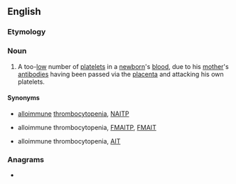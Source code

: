 {{wikipedia|neonatal alloimmune thrombocytopenia}}
{{also|nait|näit|naît}}
==English==

===Etymology===
{{abbreviation of|[[neonatal]] [[alloimmune]] [[thrombocytopenia]]|lang=en}}

===Noun===
{{en-noun|-}}

# {{lb|en|pathology}} A too-[[low]] number of [[platelets]] in a [[newborn]]'s [[blood]], due to his [[mother]]'s [[antibody|antibodies]] having been passed via the [[placenta]] and attacking his own platelets.

====Synonyms====
* {{l|en|neonatal}} [[alloimmune]] [[thrombocytopenia]], [[NAITP]]
* {{l|en|feto-maternal}} alloimmune thrombocytopenia, [[FMAITP]], [[FMAIT]]
* alloimmune thrombocytopenia, [[AIT]]

===Anagrams===
* {{anagrams|en|TINA|Tian|Tina|ain't|aniṭ|anti|anti-|tain|tian|tina}}
